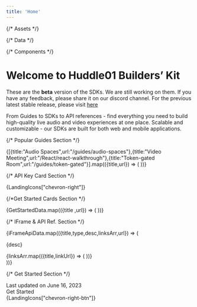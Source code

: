 ```yaml
---
title: 'Home'
---
```



{/* Assets */}

{/* Data */}


{/* Components */}


<div className="grid lg:grid-cols-[2.5fr,1fr] grid-cols-1 w-full min-h-full">

<div className="flex flex-col h-full md:border-x border-rgb-1 md:p-9">


# Welcome to Huddle01 Builders’ Kit

<Callout>
  These are the <b>beta</b> version of the SDKs. We are still working on them. If you have any feedback, please share it on our discord channel. For the previous latest stable release, please visit <a className="text-bold underline" href="https://legacy.docs.huddle01.com/docs">here</a>
</Callout>

From Guides to SDKs to API references - find everything you need to build high-quality live audio and video experiences at one place. Scalable and customizable - our SDKs are built for both web and mobile applications.


{/* Popular Guides Section */}
<LandingCards title="Popular guides" type="Guide" className="flex-col mt-10"> 
   <div className="grid lg:grid-cols-3 gap-4 grid-cols-1 mt-6">
   {[{title:"Audio Spaces",url:"/guides/audio-spaces"},{title:"Video Meeting",url:"/React/react-walkthrough"},{title:"Token-gated Room",url:"/guides/token-gated"}].map(({title,url}) => (
    <SubCard key={title} title={title} url={url}/>
   ))}                                                                                                                                                                                                                                                                           
   </div>
</LandingCards> 


{/* API Key Card Section */}
<LandingCards title="Get your API Key" type="apiKey" className="flex-row items-center justify-between cursor-pointer mb-6 mt-10 hover:bg-[#101114] duration-300 ease-in-out" url="/api-keys">
<div>{LandingIcons["chevron-right"]}</div>
</LandingCards>


{/*Get Started Cards Section */}
<LandingCards className="mt-6" type="start" title="Get started quickly with SDKs" className="flex-col">
<div className="grid lg:grid-cols-3 grid-cols-1 w-full mt-7 mb-6 gap-4">
{GetStartedData.map(({title ,url}) => (
<GetStartedCards key={title} title={title} url={url}/>
))}
</div>
<CLIToolCard/>
</LandingCards>


{/* IFrame & API Ref. Section */}
<div className="grid lg:grid-cols-2 grid-cols-1 md:gap-4 mt-6">
{iFrameApiData.map(({title,type,desc,linksArr,url}) => (
<LandingCards title={title} type={type} className="flex-col" key={title} url={url} className="flex flex-col cursor-pointer ease-in-out duration-300">
<p className="text-base font-normal text-custom-4 my-4">{desc}</p>
<div className="flex items-center gap-4">
{linksArr.map(({title,linkUrl}) => (
<LinksIcon title={title} linkUrl={linkUrl} key={title}/>
))}
</div>
</LandingCards>
))}
</div>


{/* Get Started Section */}
<div className="border-t border-custom-1 mt-10 pt-4 flex items-center justify-between">
<div className="text-xs font-normal text-rgb-8">Last updated on June 16, 2023</div>

<CustomBtn className="gap-2 border border-custom-5 rounded-lg py-2 px-4" url="/get-started">
<div className="text-sm font-semibold text-rgb-7">Get Started</div>
<div>{LandingIcons["chevron-right-btn"]}</div>
</CustomBtn>
</div>
</div>

<LatestRelease />
</div>
